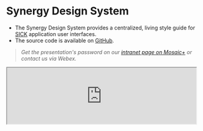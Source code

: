 
<Meta title="Welcome" />

# Synergy Design System

- The Synergy Design System provides a centralized, living style guide for [SICK](https://www.sick.com) application user interfaces.
- The source code is available on [GitHub](https://github.com/synergy-design-system/synergy-design-system).

> _Get the presentation's password on our [intranet page on Mosaic+](https://mosaicplus.sick.com/display/DesignSystem/Synergy+Design+System) or contact us via Webex._

<iframe style={{ aspectRatio: "16 / 11"}} width="100%" src="https://www.figma.com/embed?embed_host=share&url=https%3A%2F%2Fwww.figma.com%2Fproto%2FsMKeFg6Rshg0QjgHtAUq2Y%2FSynergy-Presentation%3Fpage-id%3D157%253A128%26type%3Ddesign%26node-id%3D157-1281%26viewport%3D564%252C253%252C0.04%26t%3Da9HayozNdRpu9WRq-1%26scaling%3Dcontain%26starting-point-node-id%3D157%253A1281%26hotspot-hints%3D0%26mode%3Ddesign" allowfullscreen></iframe>
